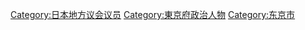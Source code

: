 [[Category:日本地方议会议员|Category:日本地方议会议员]]
[[Category:東京府政治人物|Category:東京府政治人物]]
[[Category:东京市|Category:东京市]]